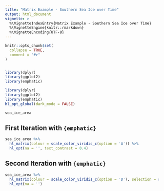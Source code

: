 ```yaml
---
title: "Matrix Example - Southern Sea Ice over Time"
output: html_document
vignette: >
  %\VignetteIndexEntry{Matrix Example - Southern Sea Ice over Time}
  %\VignetteEngine{knitr::rmarkdown}
  %\VignetteEncoding{UTF-8}
---
```


```r
knitr::opts_chunk$set(
  collapse = TRUE,
  comment = "#>"
)


library(dplyr)
library(ggplot2)
library(emphatic)
```



```r
library(dplyr)
library(ggplot2)
library(emphatic)
hl_opt_global(dark_mode = FALSE)
```


```r
sea_ice_area
```


First Iteration with `{emphatic}`
------------------------------------------------------------------------------

```r
sea_ice_area %>%
  hl_matrix(colour = scale_color_viridis_c(option = 'A')) %>%
  hl_opt(na = '', text_contrast = 0.4)
```



Second Iteration with `{emphatic}`
------------------------------------------------------------------------------

```r
sea_ice_area %>%
  hl_matrix(colour = scale_color_viridis_c(option = 'D'), selection = row(.x) %in% c(5, 40)) %>%
  hl_opt(na = '')
```



